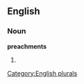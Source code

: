 
==English==

===Noun===
'''preachments'''

# {{plural of|[[preachment]]}}

[[Category:English plurals]]